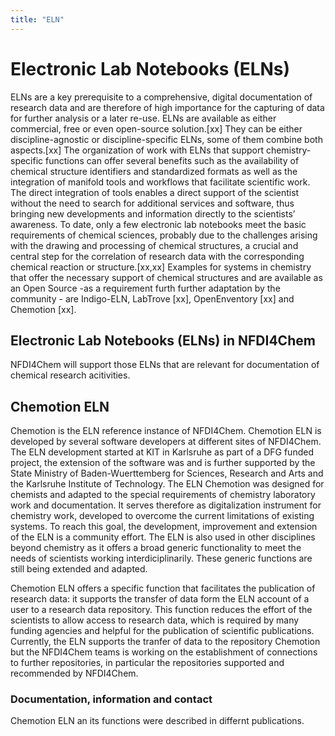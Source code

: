 ```yaml
---
title: "ELN"
---
```


# Electronic Lab Notebooks (ELNs)

ELNs are a key prerequisite to a comprehensive, digital documentation of research data and are therefore of high importance for the capturing of data for further analysis or a later re-use. ELNs are available as either commercial, free or even open-source solution.[xx] They can be either discipline-agnostic or discipline-specific ELNs, some of them combine both aspects.[xx] The organization of work with ELNs that support chemistry-specific functions can offer several benefits such as the availability of chemical structure identifiers and standardized formats as well as the integration of manifold tools and workflows that facilitate scientific work. The direct integration of tools enables a direct support of the scientist without the need to search for additional services and software, thus bringing new developments and information directly to the scientists’ awareness. To date, only a few electronic lab notebooks meet the basic requirements of chemical sciences, probably due to the challenges arising with the drawing and processing of chemical structures, a crucial and central step for the correlation of research data with the corresponding chemical reaction or structure.[xx,xx] Examples for systems in chemistry that offer the necessary support of chemical structures and are available as an Open Source -as a requirement furth further adaptation by the community -  are Indigo-ELN, LabTrove [xx], OpenEnventory [xx] and Chemotion [xx].

## Electronic Lab Notebooks (ELNs) in NFDI4Chem

NFDI4Chem will support those ELNs that are relevant for documentation of chemical research acitivities. 


## Chemotion ELN

Chemotion is the ELN reference instance of NFDI4Chem. Chemotion ELN is developed by several software developers at different sites of NFDI4Chem. The ELN development started at KIT in Karlsruhe as part of a DFG funded project, the extension of the software was and is further supported by the State Ministry of Baden-Wuerttemberg for Sciences, Research and Arts and the Karlsruhe Institute of Technology. 
The ELN Chemotion was designed for chemists and adapted to the special requirements of chemistry laboratory work and documentation. It serves therefore as digitalization instrument for chemistry work, developed to overcome the current limitations of existing systems. To reach this goal, the development, improvement and extension of the ELN is a community effort. The ELN is also used in other disciplines beyond chemistry as it offers a broad generic functionality to meet the needs of scientists working interdiciplinarily. These generic functions are still being extended and adapted. 

Chemotion ELN offers a specific function that facilitates the publication of research data: it supports the transfer of data form the ELN account of a user to a research data repository. This function reduces the effort of the scientists to allow access to research data, which is required by many funding agencies and helpful for the publication of scientific publications. Currently, the ELN supports the tranfer of data to the repository Chemotion but the NFDI4Chem teams is working on the establishment of connections to further repositories, in particular the repositories supported and recommended by NFDI4Chem. 


### Documentation, information and contact

Chemotion ELN an its functions were described in differnt publications. 




